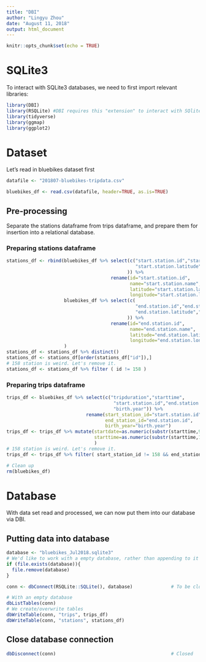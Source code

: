 ```yaml
---
title: "DBI"
author: "Lingyu Zhou"
date: "August 11, 2018"
output: html_document
---
```


```r
knitr::opts_chunk$set(echo = TRUE)
```

# SQLite3
To interact with SQLite3 databases, we need to first import relevant libraries:

```r
library(DBI)
library(RSQLite) #DBI requires this "extension" to interact with SQlite3 databases.
library(tidyverse)
library(ggmap)
library(ggplot2)
```

# Dataset
Let's read in bluebikes dataset first

```r
datafile <- "201807-bluebikes-tripdata.csv"

bluebikes_df <- read.csv(datafile, header=TRUE, as.is=TRUE)
```

## Pre-processing
Separate the stations dataframe from trips dataframe, and prepare them for insertion into a relational database.

### Preparing stations dataframe
```r
stations_df <- rbind(bluebikes_df %>% select(c("start.station.id","start.station.name",
                                               "start.station.latitude","start.station.longitude"
                                            )) %>%
                                      rename(id="start.station.id",
                                             name="start.station.name",
                                             latitude="start.station.latitude",
                                             longitude="start.station.longitude"),
                     bluebikes_df %>% select(c(
                                               "end.station.id","end.station.name",
                                               "end.station.latitude","end.station.longitude"
                                            )) %>%
                                      rename(id="end.station.id",
                                             name="end.station.name",
                                             latitude="end.station.latitude",
                                             longitude="end.station.longitude")
                     )
stations_df <- stations_df %>% distinct()
stations_df <- stations_df[order(stations_df["id"]),]
# 158 station is weird. Let's remove it.
stations_df <- stations_df %>% filter ( id != 158 )
```

### Preparing trips dataframe
```r
trips_df <- bluebikes_df %>% select(c("tripduration","starttime",
                                       "start.station.id","end.station.id",
                                       "birth.year")) %>%
                             rename(start_station_id="start.station.id",
                                    end_station_id="end.station.id",
                                    birth_year="birth.year")
trips_df <- trips_df %>% mutate(startdate=as.numeric(substr(starttime,9,10)),
                                starttime=as.numeric(substr(starttime,12,13))
                                )
# 158 station is weird. Let's remove it.
trips_df <- trips_df %>% filter( start_station_id != 158 && end_station_id != 158)

# Clean up
rm(bluebikes_df)
```

# Database
With data set read and processed, we can now put them into our database via DBI.

## Putting data into database
```r
database <- "bluebikes_Jul2018.sqlite3"
# We'd like to work with a empty database, rather than appending to it
if (file.exists(database)){
  file.remove(database)
}

conn <- dbConnect(RSQLite::SQLite(), database)              # To be closed

# With an empty database
dbListTables(conn)
# We create/overwrite tables
dbWriteTable(conn, "trips", trips_df)
dbWriteTable(conn, "stations", stations_df)
```
## Close database connection
```r
dbDisconnect(conn)                                          # Closed
```